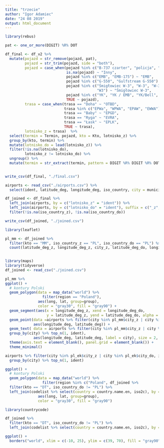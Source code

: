 ```yaml
---
title: "trzecie"
author: "Igor Adamiec"
date: "24 08 2019"
output: html_document
---
```


```r
library(rebus)
```

```r
pat <- one_or_more(DIGIT) %R% DOT
```


```r
df_final <- df_v2 %>% 
  mutate(pojazd = str_remove(pojazd, pat),
         pojazd = str_trim(pojazd, side = "both"),
         pojazd = case_when(pojazd %in% c("B-737 czarter", "policja", "czarter") ~ "Inny",
                            is.na(pojazd) ~ "Inny",
                            pojazd %in% c("EMB", "EMB-175") ~ "EMB",
                            pojazd %in% c("G-550", "Gulfstream G-550") ~ "Gulfstream",
                            pojazd %in% c("Śmigłowiec W-3", "W-3", "W-3 Sokół", "W-3Sokół/CASA",
                                          "W3") ~ "Śmigłowiec W-3",
                            pojazd %in% c("YK", "YK / EMB", "YK/Bell", "YK/W3") ~ "YK",
                            TRUE ~ pojazd),
         trasa = case_when(trasa == "Doha" ~ "OTBD",
                           trasa %in% c("EPWa", "WPWA", "EPAW", "EWWA") ~ "EPWA",
                           trasa == "Baby" ~ "EPGD",
                           trasa == "Ryga" ~ "EVRA",
                           trasa == "Łask" ~ "EPLK",
                           TRUE ~ trasa),
         lotnisko_z = trasa)  %>% 
  select(termin = Termin, pojazd, kto = Kto, lotnisko_z) %>% 
  group_by(kto, termin) %>% 
  mutate(lotnisko_do = lead(lotnisko_z)) %>% 
  filter(!is.na(lotnisko_do),
         lotnisko_z != lotnisko_do) %>% 
  ungroup() %>% 
  mutate(termin = str_extract(termin, pattern = DIGIT %R% DIGIT %R% DOT %R% DIGIT %R% DIGIT %R% DIGIT %R% DIGIT))
  
```

```r
write_csv(df_final, "./final.csv")
```

```r
airports <- read_csv("./airports.csv") %>% 
  select(ident, latitude_deg, longitude_deg, iso_country, city = municipality)
```

```r
df_joined <- df_final %>% 
  left_join(airports, by = c("lotnisko_z" = "ident")) %>% 
  left_join(airports, by = c("lotnisko_do" = "ident"), suffix = c("_z", "_do")) %>% 
  filter(!is.na(iso_country_z), !is.na(iso_country_do))
```

```r
write_csv(df_joined, "./joined.csv")
```

```r
library(leaflet)
```

```r
pl_mm <- df_joined %>% 
  filter(kto == "MM", iso_country_z == "PL", iso_country_do == "PL") %>% 
  count(latitude_deg_z, longitude_deg_z, city_z, latitude_deg_do, longitude_deg_do, city_do)
  

```

```r
library(maps)
library(tidyverse)
df_joined <- read_csv("./joined.csv")
```


```r
pl_mm %>% 
ggplot() +
  # kontury Polski
  geom_polygon(data = map_data("world") %>%
                 filter(region == "Poland"),
               aes(long, lat, group=group),
               color = "gray30", fill = "gray90") +
  geom_segment(aes(x = longitude_deg_z, xend = longitude_deg_do,
                   y = latitude_deg_z, yend = latitude_deg_do, alpha = n),  color = "red", show.legend = F) + 
  geom_point(data =airports %>% filter(city %in% pl_mm$city_z | city %in% pl_mm$city_do, iso_country == "PL"),
             aes(longitude_deg, latitude_deg)) +
  geom_text( data = airports %>% filter(city %in% pl_mm$city_z | city %in% pl_mm$city_do, iso_country == "PL") %>% 
  group_by(city) %>% top_n(1, ident),
             aes(longitude_deg, latitude_deg, label = city), size = 2, vjust = -.5) +
  theme(axis.text = element_blank(), panel.grid = element_blank()) +
  theme_minimal()
```

```r
airports %>% filter(city %in% pl_ek$city_z | city %in% pl_ek$city_do, iso_country == "PL") %>% 
  group_by(city) %>% top_n(1, ident)
```

```r
ggplot() +
  # kontury Polski
  geom_polygon(data = map_data("world") %>%
                 filter(region %in% c("Poland", df_joined %>% 
  filter(kto == "DT", iso_country_do != "PL") %>% 
  left_join(codelist %>% select(country = country.name.en, iso2c), by = c("iso_country_do" = "iso2c")) %>% pull(country) %>% unique())),
               aes(long, lat, group=group),
               color = "gray30", fill = "gray90")
```

```r
library(countrycode)
```

```r
df_joined %>% 
  filter(kto == "DT", iso_country_do != "PL") %>% 
  left_join(codelist %>% select(country = country.name.en, iso2c), by = c("iso_country_do" = "iso2c")) %>% pull(country) %>% unique()
```

```r
ggplot() +
  borders("world", xlim = c(-10, 25), ylim = c(39, 70), fill = "gray90")
```

